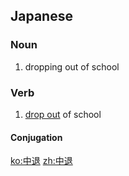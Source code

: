 ==Japanese==
{{ja-kanjitab|ちゅう|たい|yomi=on}}

===Noun===
{{ja-noun|ちゅうたい}}

# dropping out of school

===Verb===
{{ja-verb-suru|ちゅうたい}}

# [[drop out]] of school

====Conjugation====
{{ja-suru|ちゅうたい}}

[[ko:中退]]
[[zh:中退]]